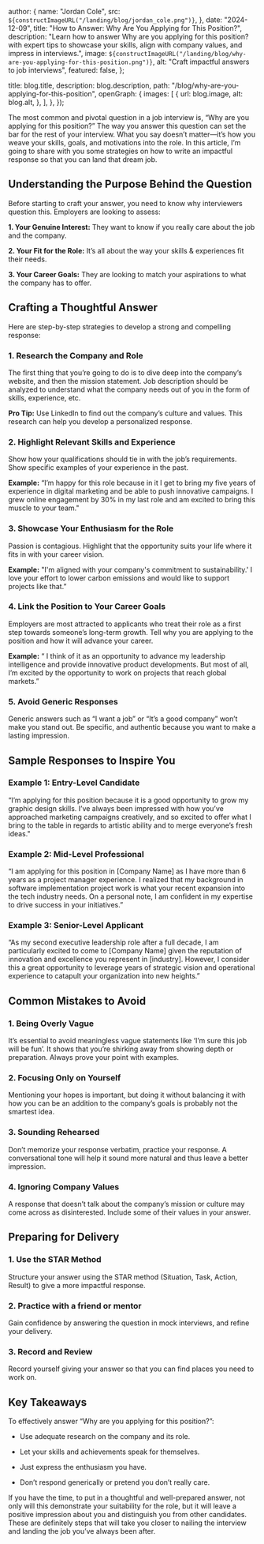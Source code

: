 
  author: {
    name: "Jordan Cole",
    src: `${constructImageURL("/landing/blog/jordan_cole.png")}`,
  },
  date: "2024-12-09",
  title: "How to Answer: Why Are You Applying for This Position?",
  description:
    "Learn how to answer Why are you applying for this position? with expert tips to showcase your skills, align with company values, and impress in interviews.",
  image: `${constructImageURL("/landing/blog/why-are-you-applying-for-this-position.png")}`,
  alt: "Craft impactful answers to job interviews",
  featured: false,
};

  title: blog.title,
  description: blog.description,
  path: "/blog/why-are-you-applying-for-this-position",
  openGraph: {
    images: [
      {
        url: blog.image,
        alt: blog.alt,
      },
    ],
  },
});


The most common and pivotal question in a job interview is, “Why are you applying for this position?” The way you answer this question can set the bar for the rest of your interview. What you say doesn’t matter—it’s how you weave your skills, goals, and motivations into the role. In this article, I’m going to share with you some strategies on how to write an impactful response so that you can land that dream job.

## Understanding the Purpose Behind the Question

Before starting to craft your answer, you need to know why interviewers question this. Employers are looking to assess:

**1. Your Genuine Interest:** They want to know if you really care about the job and the company.

**2. Your Fit for the Role:** It’s all about the way your skills & experiences fit their needs.

**3. Your Career Goals:** They are looking to match your aspirations to what the company has to offer.

## Crafting a Thoughtful Answer

Here are step-by-step strategies to develop a strong and compelling response:

### 1. Research the Company and Role

The first thing that you’re going to do is to dive deep into the company’s website, and then the mission statement. Job description should be analyzed to understand what the company needs out of you in the form of skills, experience, etc.

**Pro Tip:** Use LinkedIn to find out the company’s culture and values. This research can help you develop a personalized response.

### 2. Highlight Relevant Skills and Experience

Show how your qualifications should tie in with the job’s requirements. Show specific examples of your experience in the past.

**Example:** “I’m happy for this role because in it I get to bring my five years of experience in digital marketing and be able to push innovative campaigns. I grew online engagement by 30% in my last role and am excited to bring this muscle to your team."

### 3. Showcase Your Enthusiasm for the Role

Passion is contagious. Highlight that the opportunity suits your life where it fits in with your career vision.

**Example:** "I'm aligned with your company's commitment to sustainability.' I love your effort to lower carbon emissions and would like to support projects like that.”

### 4. Link the Position to Your Career Goals

Employers are most attracted to applicants who treat their role as a first step towards someone’s long-term growth. Tell why you are applying to the position and how it will advance your career.

**Example:** “ I think of it as an opportunity to advance my leadership intelligence and provide innovative product developments. But most of all, I’m excited by the opportunity to work on projects that reach global markets.”

### 5. Avoid Generic Responses

Generic answers such as “I want a job” or “It’s a good company” won’t make you stand out. Be specific, and authentic because you want to make a lasting impression.

## Sample Responses to Inspire You

### Example 1: Entry-Level Candidate

“I’m applying for this position because it is a good opportunity to grow my graphic design skills. I’ve always been impressed with how you’ve approached marketing campaigns creatively, and so excited to offer what I bring to the table in regards to artistic ability and to merge everyone’s fresh ideas."

### Example 2: Mid-Level Professional

“I am applying for this position in [Company Name] as I have more than 6 years as a project manager experience. I realized that my background in software implementation project work is what your recent expansion into the tech industry needs. On a personal note, I am confident in my expertise to drive success in your initiatives.”

### Example 3: Senior-Level Applicant

“As my second executive leadership role after a full decade, I am particularly excited to come to [Company Name] given the reputation of innovation and excellence you represent in [industry]. However, I consider this a great opportunity to leverage years of strategic vision and operational experience to catapult your organization into new heights.”

## Common Mistakes to Avoid

### 1. Being Overly Vague

It’s essential to avoid meaningless vague statements like ‘I’m sure this job will be fun’. It shows that you’re shirking away from showing depth or preparation. Always prove your point with examples.

### 2. Focusing Only on Yourself

Mentioning your hopes is important, but doing it without balancing it with how you can be an addition to the company’s goals is probably not the smartest idea.

### 3. Sounding Rehearsed

Don’t memorize your response verbatim, practice your response. A conversational tone will help it sound more natural and thus leave a better impression.

### 4. Ignoring Company Values

A response that doesn’t talk about the company’s mission or culture may come across as disinterested. Include some of their values in your answer.

## Preparing for Delivery

### 1. Use the STAR Method

Structure your answer using the STAR method (Situation, Task, Action, Result) to give a more impactful response.

### 2. Practice with a friend or mentor

Gain confidence by answering the question in mock interviews, and refine your delivery.

### 3. Record and Review

Record yourself giving your answer so that you can find places you need to work on.

## Key Takeaways

To effectively answer “Why are you applying for this position?”:

- Use adequate research on the company and its role.

- Let your skills and achievements speak for themselves.

- Just express the enthusiasm you have.

- Don’t respond generically or pretend you don’t really care.

If you have the time, to put in a thoughtful and well-prepared answer, not only will this demonstrate your suitability for the role, but it will leave a positive impression about you and distinguish you from other candidates. These are definitely steps that will take you closer to nailing the interview and landing the job you’ve always been after.
